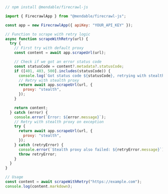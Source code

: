 ```js Node
// npm install @mendable/firecrawl-js

import { FirecrawlApp } from "@mendable/firecrawl-js";

const app = new FirecrawlApp({ apiKey: "YOUR_API_KEY" });

// Function to scrape with retry logic
async function scrapeWithRetry(url) {
  try {
    // First try with default proxy
    const content = await app.scrapeUrl(url);

    // Check if we got an error status code
    const statusCode = content?.metadata?.statusCode;
    if ([401, 403, 500].includes(statusCode)) {
      console.log(`Got status code ${statusCode}, retrying with stealth proxy`);
      // Retry with stealth proxy
      return await app.scrapeUrl(url, {
        proxy: "stealth",
      });
    }

    return content;
  } catch (error) {
    console.error(`Error: ${error.message}`);
    // Retry with stealth proxy on exception
    try {
      return await app.scrapeUrl(url, {
        proxy: "stealth",
      });
    } catch (retryError) {
      console.error(`Stealth proxy also failed: ${retryError.message}`);
      throw retryError;
    }
  }
}

// Usage
const content = await scrapeWithRetry("https://example.com");
console.log(content.markdown);
```
